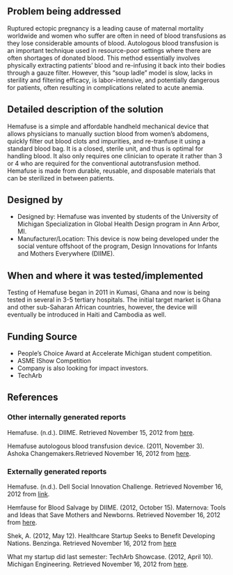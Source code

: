{{Medical Device
|Health Topic=Maternal mortality
|Classification=Treatment
|Scope=Clinical trial
|Location=Africa, Asia
|Image=Hemafuse.png
}}
<!-- Please make sure to use the format provided below for consistency between all devices. -->
==Problem being addressed==
Ruptured ectopic pregnancy is a leading cause of maternal mortality worldwide and women who suffer are often in need of blood transfusions as they lose considerable amounts of blood.  Autologous blood transfusion is an important technique used in resource-poor settings where there are often shortages of donated blood.  This method essentially involves physically extracting patients’ blood and re-infusing it back into their bodies through a gauze filter.  However, this “soup ladle” model is slow, lacks in sterility and filtering efficacy, is labor-intensive, and potentially dangerous for patients, often resulting in complications related to acute anemia.

==Detailed description of the solution==
Hemafuse is a simple and affordable handheld mechanical device that allows physicians to manually suction blood from women’s abdomens, quickly filter out blood clots and impurities, and re-tranfuse it using a standard blood bag. It is a closed, sterile unit, and thus is optimal for handling blood.  It also only requires one clinician to operate it rather than 3 or 4 who are required for the conventional autotransfusion method.  Hemafuse is made from durable, reusable, and disposable materials that can be sterilized in between patients. 

==Designed by==
*Designed by: Hemafuse was invented by students of the University of Michigan Specialization in Global Health Design program in Ann Arbor, MI.
*Manufacturer/Location: This device is now being developed under the social venture offshoot of the program, Design Innovations for Infants and Mothers Everywhere (DIIME).

==When and where it was tested/implemented ==
Testing of Hemafuse began in 2011 in Kumasi, Ghana and now is being tested in several in 3-5 tertiary hospitals.  The initial target market is Ghana and other sub-Saharan African countries, however, the device will eventually be introduced in Haiti and Cambodia as well.

==Funding Source==
*People’s Choice Award at Accelerate Michigan student competition. 
*ASME IShow Competition 
*Company is also looking for impact investors. 
*TechArb

==References==
===Other internally generated reports===
Hemafuse.  (n.d.).  DIIME.  Retrieved November 15, 2012 from [http://www.diime.org/products/hemafuse here].

Hemafuse autologous blood transfusion device. (2011, November 3).  Ashoka
Changemakers.Retrieved November 16, 2012 from [http://www.changemakers.com/innovations4health/entries/diime here]. 

===Externally generated reports===
Hemafuse.  (n.d.).  Dell Social Innovation Challenge. Retrieved November 16, 2012 from [http://www.dellchallenge.org/projects/hemafuse link].

Hemfause for Blood Salvage by DIIME.  (2012, October 15).  Maternova: Tools and Ideas that Save Mothers and Newborns.  Retrieved November 16, 2012 from [http://maternova.net/health-innovations/hemafuse-blood-salvage-diime here].

Shek, A. (2012, May 12).  Healthcare Startup Seeks to Benefit Developing Nations.
Benzinga. Retrieved November 16, 2012 from [http://www.benzinga.com/general/entrepreneurship/12/05/2609623/healthcare-startup-seeks-to-benefit-the-third-world here]

What my startup did last semester: TechArb Showcase.  (2012, April 10).  Michigan
Engineering.  Retrieved November 16, 2012 from [http://www.engin.umich.edu/newscenter/feature/techarb-showcase-spring-2012 here].

<!-- Add relevant categories, such as [[Category:HIV]] or [[Category:Malaria]] below this line -->